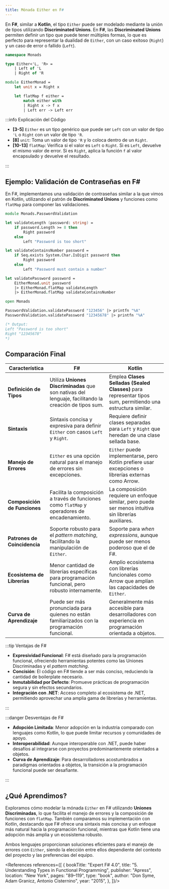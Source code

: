 ```yaml
---
title: Mónada Either en F#
---
```


<ReadingTime/>

En **F#**, similar a **Kotlin**, el tipo `Either` puede ser modelado mediante la unión de tipos utilizando **Discriminated Unions**. En **F#**, las **Discriminated Unions** permiten definir un tipo que puede tener múltiples formas, lo que es perfecto para representar la dualidad de `Either`, con un caso exitoso (`Right`) y un caso de error o fallido (`Left`).

```fsharp showLineNumbers title="Monads/Either.fs"
namespace Monads

type Either<'L, 'R> =
    | Left of 'L
    | Right of 'R

module EitherMonad =
    let unit x = Right x

    let flatMap f either =
        match either with
        | Right x -> f x
        | Left err -> Left err
```

:::info Explicación del Código

- **[3-5]** `Either` es un tipo genérico que puede ser `Left` con un valor de tipo `'L` o `Right` con un valor de tipo `'R`.
- **[8]** `unit`: Toma un valor de tipo `'R` y lo coloca dentro de un `Right`.
- **[10-13]** `flatMap`: Verifica si el valor es `Left` o `Right`. Si es `Left`, devuelve el mismo valor de error. Si es `Right`, aplica la función `f` al valor encapsulado y devuelve el resultado.

:::

## Ejemplo: Validación de Contraseñas en F#

En F#, implementamos una validación de contraseñas similar a la que vimos en Kotlin, utilizando el patrón de **Discriminated Unions** y funciones como `flatMap` para componer las validaciones.

```fsharp showLineNumbers title="Monads/PasswordValidation.fs"
module Monads.PasswordValidation

let validateLength (password: string) =
    if password.Length >= 8 then
        Right password
    else
        Left "Password is too short"

let validateContainsNumber password =
    if Seq.exists System.Char.IsDigit password then
        Right password
    else
        Left "Password must contain a number"

let validatePassword password =
    EitherMonad.unit password
    |> EitherMonad.flatMap validateLength
    |> EitherMonad.flatMap validateContainsNumber
```

```fsharp showLineNumbers title="Playground/Program.fs"
open Monads

PasswordValidation.validatePassword "123456" |> printfn "%A"
PasswordValidation.validatePassword "12345678" |> printfn "%A"

(* Output:
Left "Password is too short"
Right "12345678"
*)
```

## Comparación Final

| **Característica**                | **F#**                                                                                                | **Kotlin**                                                                                                  |
|-----------------------------------|-------------------------------------------------------------------------------------------------------|-------------------------------------------------------------------------------------------------------------|
| **Definición de Tipos**           | Utiliza **Uniones Discriminadas** que son nativas del lenguaje, facilitando la creación de tipos sum. | Emplea **Clases Selladas (Sealed Classes)** para representar tipos sum, permitiendo una estructura similar. |
| **Sintaxis**                      | Sintaxis concisa y expresiva para definir `Either` con casos `Left` y `Right`.                        | Requiere definir clases separadas para `Left` y `Right` que heredan de una clase sellada base.              |
| **Manejo de Errores**             | `Either` es una opción natural para el manejo de errores sin excepciones.                             | `Either` puede implementarse, pero Kotlin prefiere usar excepciones o librerías externas como Arrow.        |
| **Composición de Funciones**      | Facilita la composición a través de funciones como `flatMap` y operadores de encadenamiento.          | La composición requiere un enfoque similar, pero puede ser menos intuitiva sin librerías auxiliares.        |
| **Patrones de Coincidencia**      | Soporte robusto para el *pattern matching*, facilitando la manipulación de `Either`.                  | Soporte para *when expressions*, aunque puede ser menos poderoso que el de F#.                              |
| **Ecosistema de Librerías**       | Menor cantidad de librerías específicas para programación funcional, pero robusto internamente.       | Amplio ecosistema con librerías funcionales como Arrow que amplían las capacidades de `Either`.             |
| **Curva de Aprendizaje**          | Puede ser más pronunciada para quienes no están familiarizados con la programación funcional.         | Generalmente más accesible para desarrolladores con experiencia en programación orientada a objetos.        |

:::tip Ventajas de F#

- **Expresividad Funcional**: F# está diseñado para la programación funcional, ofreciendo herramientas potentes como las Uniones Discriminadas y el *pattern matching*.
- **Concisión**: El código en F# tiende a ser más conciso, reduciendo la cantidad de boilerplate necesario.
- **Inmutabilidad por Defecto**: Promueve prácticas de programación segura y sin efectos secundarios.
- **Integración con .NET**: Acceso completo al ecosistema de .NET, permitiendo aprovechar una amplia gama de librerías y herramientas.

:::

:::danger Desventajas de F#

- **Adopción Limitada**: Menor adopción en la industria comparado con lenguajes como Kotlin, lo que puede limitar recursos y comunidades de apoyo.
- **Interoperabilidad**: Aunque interoperable con .NET, puede haber desafíos al integrarse con proyectos predominantemente orientados a objetos.
- **Curva de Aprendizaje**: Para desarrolladores acostumbrados a paradigmas orientados a objetos, la transición a la programación funcional puede ser desafiante.

:::

## ¿Qué Aprendimos?

Exploramos cómo modelar la mónada `Either` en F# utilizando **Uniones Discriminadas**, lo que facilita el manejo de errores y la composición de funciones con `flatMap`. También comparamos su implementación con Kotlin, destacando que F# ofrece una sintaxis más concisa y un enfoque más natural hacia la programación funcional, mientras que Kotlin tiene una adopción más amplia y un ecosistema robusto.

Ambos lenguajes proporcionan soluciones eficientes para el manejo de errores con `Either`, siendo la elección entre ellos dependiente del contexto del proyecto y las preferencias del equipo.

<References references={[
    {
        bookTitle: "Expert F# 4.0",
        title: "5. Understanding Types in Functional Programming",
        publisher: "Apress",
        location: "New York",
        pages: "89–119",
        type: "book",
        author: "Don Syme, Adam Granicz, Antonio Cisternino",
        year: "2015",
    },
]}/>
